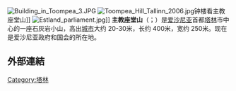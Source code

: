 [[File:Building_in_Toompea_3.JPG|right]]
[[File:Toompea_Hill_Tallinn_2006.jpg|right]]钟楼看主教座堂山]]
[[File:Estland_parliament.jpg|right]]]]
'''主教座堂山'''（{{lang-et|Toompea}}；{{lang-de|Domberg}}）是[[爱沙尼亚|爱沙尼亚]]首都[[塔林|塔林]]市中心的一座石灰岩小山，高出[[城市|城市]]大约 20-30米，长约 400米，宽约 250米。现在是爱沙尼亚政府和国会的所在地。
==外部連結==
{{commons category|Toompea}}

{{coord|59|26|13|N|24|44|24|E|display=title}}
[[Category:塔林|Category:塔林]]